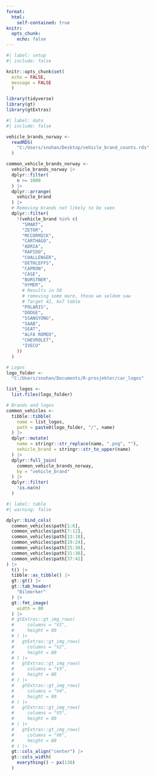```yaml
---
format: 
  html:
    self-contained: true
knitr: 
  opts_chunk: 
    echo: false
---
```


```r
#| label: setup
#| include: false

knitr::opts_chunk$set(
  echo = FALSE,
  message = FALSE
  )

library(tidyverse)
library(gt)
library(gtExtras)
```


```r
#| label: data
#| include: false

vehicle_brands_norway <-
  readRDS(
    "C:/Users/snohan/Desktop/vehicle_brand_counts.rds"
  )

common_vehicle_brands_norway <-
  vehicle_brands_norway |> 
  dplyr::filter(
    n >= 1000
  ) |> 
  dplyr::arrange(
    vehicle_brand
  ) |> 
  # Removing brands not likely to be seen
  dplyr::filter(
    !(vehicle_brand %in% c(
      "SMART",
      "ZETOR",
      "MCCORMICK",
      "CARTHAGO",
      "ADRIA",
      "RAPIDO",
      "CHALLENGER",
      "DETHLEFFS",
      "CAPRON",
      "CASE",
      "BURSTNER",
      "HYMER",
      # Results in 50
      # removing some more, those we seldom saw
      # Target 42, 6x7 table
      "POLARIS",
      "DODGE",
      "SSANGYONG",
      "SAAB",
      "SEAT",
      "ALFA ROMEO",
      "CHEVROLET",
      "IVECO"
    ))
  )

# Logos
logo_folder <- 
  "C:/Users/snohan/Documents/R-prosjekter/car_logos"

list_logos <-
  list.files(logo_folder)

# Brands and logos
common_vehicles <-
  tibble::tibble(
    name = list_logos,
    path = paste0(logo_folder, "/", name)
  ) |> 
  dplyr::mutate(
    name = stringr::str_replace(name, ".png", ""),
    vehicle_brand = stringr::str_to_upper(name)
  ) |> 
  dplyr::full_join(
    common_vehicle_brands_norway,
    by = "vehicle_brand"
  ) |> 
  dplyr::filter(
    !is.na(n)
  )
```


```r
#| label: table
#| warning: false

dplyr::bind_cols(
  common_vehicles$path[1:6],
  common_vehicles$path[7:12],
  common_vehicles$path[13:18],
  common_vehicles$path[19:24],
  common_vehicles$path[25:30],
  common_vehicles$path[31:36],
  common_vehicles$path[37:42]
) |> 
  t() |> 
  tibble::as_tibble() |> 
  gt::gt() |> 
  gt::tab_header(
    "Bilmerker"
  ) |> 
  gt::fmt_image(
    width = 80
  ) |> 
  # gtExtras::gt_img_rows(
  #     columns = "V1",
  #     height = 80
  # ) |> 
  #   gtExtras::gt_img_rows(
  #     columns = "V2",
  #     height = 80
  # ) |> 
  #   gtExtras::gt_img_rows(
  #     columns = "V3",
  #     height = 80
  # ) |> 
  #   gtExtras::gt_img_rows(
  #     columns = "V4",
  #     height = 80
  # ) |> 
  #   gtExtras::gt_img_rows(
  #     columns = "V5",
  #     height = 80
  # ) |>
  #   gtExtras::gt_img_rows(
  #     columns = "V6",
  #     height = 80
  # ) |>
  gt::cols_align("center") |> 
  gt::cols_width(
    everything() ~ px(130)
  )
```
